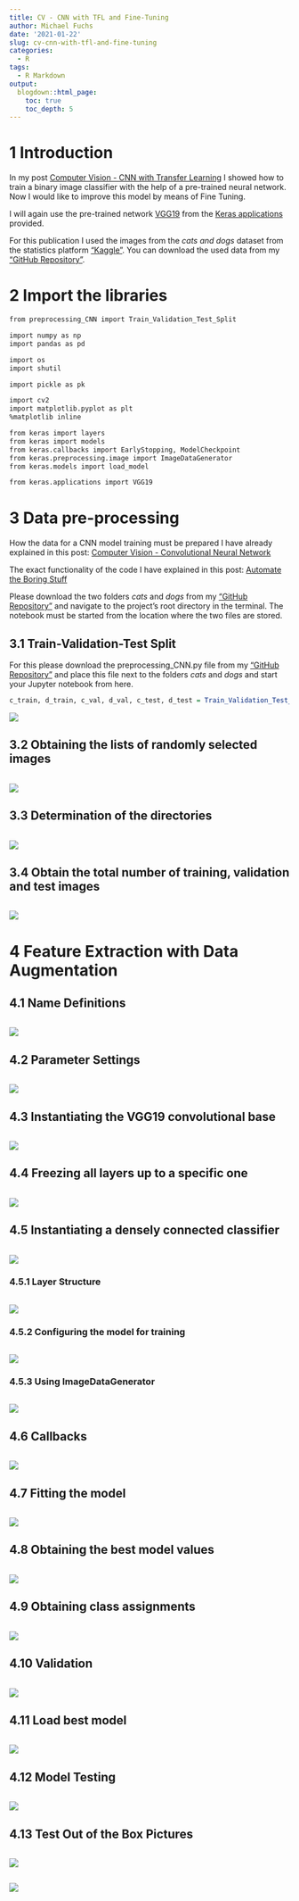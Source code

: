 ```yaml
---
title: CV - CNN with TFL and Fine-Tuning
author: Michael Fuchs
date: '2021-01-22'
slug: cv-cnn-with-tfl-and-fine-tuning
categories:
  - R
tags:
  - R Markdown
output:
  blogdown::html_page:
    toc: true
    toc_depth: 5
---
```




# 1 Introduction

In my post [Computer Vision - CNN with Transfer Learning](https://michael-fuchs-python.netlify.app/2021/01/17/computer-vision-cnn-with-transfer-learning/) I showed how to train a binary image classifier with the help of a pre-trained neural network. Now I would like to improve this model by means of Fine Tuning.

I will again use the pre-trained network [VGG19](https://keras.io/api/applications/vgg/#vgg19-function) from the [Keras applications](https://keras.io/api/applications/) provided.


For this publication I used the images from the *cats and dogs* dataset from the statistics platform ["Kaggle"](https://www.kaggle.com/c/dogs-vs-cats/data). You can download the used data from my ["GitHub Repository"](https://github.com/MFuchs1989/Datasets-and-Miscellaneous/tree/main/datasets/Computer%20Vision/Convolutional%20Neural%20Network). 



# 2 Import the libraries

```r
from preprocessing_CNN import Train_Validation_Test_Split

import numpy as np
import pandas as pd

import os
import shutil

import pickle as pk

import cv2 
import matplotlib.pyplot as plt
%matplotlib inline 

from keras import layers
from keras import models
from keras.callbacks import EarlyStopping, ModelCheckpoint
from keras.preprocessing.image import ImageDataGenerator
from keras.models import load_model

from keras.applications import VGG19
```



# 3 Data pre-processing

How the data for a CNN model training must be prepared I have already explained in this post: [Computer Vision - Convolutional Neural Network](https://michael-fuchs-python.netlify.app/2021/01/08/computer-vision-convolutional-neural-network/)

The exact functionality of the code I have explained in this post: [Automate the Boring Stuff](https://michael-fuchs-python.netlify.app/2021/01/01/computer-vision-automate-the-boring-stuff/#train-validation-test-split)

Please download the two folders *cats* and *dogs* from my ["GitHub Repository"](https://github.com/MFuchs1989/Datasets-and-Miscellaneous/tree/main/datasets/Computer%20Vision/Convolutional%20Neural%20Network) and navigate to the project's root directory in the terminal. The notebook must be started from the location where the two files are stored. 


## 3.1 Train-Validation-Test Split

For this please download the preprocessing_CNN.py file from my ["GitHub Repository"](https://github.com/MFuchs1989/Datasets-and-Miscellaneous/tree/main/datasets/Computer%20Vision/Convolutional%20Neural%20Network) and place this file next to the folders *cats* and *dogs* and start your Jupyter notebook from here.


```r
c_train, d_train, c_val, d_val, c_test, d_test = Train_Validation_Test_Split('cats', 'dogs')
```

![](/post/2021-01-22-cv-cnn-with-tfl-and-fine-tuning_files/p108p1.png)


## 3.2 Obtaining the lists of randomly selected images


```r

```

![](/post/2021-01-22-cv-cnn-with-tfl-and-fine-tuning_files/p108p.png)



## 3.3 Determination of the directories


```r

```

![](/post/2021-01-22-cv-cnn-with-tfl-and-fine-tuning_files/p108p.png)



## 3.4 Obtain the total number of training, validation and test images


```r

```

![](/post/2021-01-22-cv-cnn-with-tfl-and-fine-tuning_files/p108p.png)



# 4 Feature Extraction with Data Augmentation
## 4.1 Name Definitions


```r

```

![](/post/2021-01-22-cv-cnn-with-tfl-and-fine-tuning_files/p108p.png)



## 4.2 Parameter Settings


```r

```

![](/post/2021-01-22-cv-cnn-with-tfl-and-fine-tuning_files/p108p.png)



## 4.3 Instantiating the VGG19 convolutional base


```r

```

![](/post/2021-01-22-cv-cnn-with-tfl-and-fine-tuning_files/p108p.png)



## 4.4 Freezing all layers up to a specific one


```r

```

![](/post/2021-01-22-cv-cnn-with-tfl-and-fine-tuning_files/p108p.png)



## 4.5 Instantiating a densely connected classifier


```r

```

![](/post/2021-01-22-cv-cnn-with-tfl-and-fine-tuning_files/p108p.png)



### 4.5.1 Layer Structure


```r

```

![](/post/2021-01-22-cv-cnn-with-tfl-and-fine-tuning_files/p108p.png)



### 4.5.2 Configuring the model for training


```r

```

![](/post/2021-01-22-cv-cnn-with-tfl-and-fine-tuning_files/p108p.png)



### 4.5.3 Using ImageDataGenerator


```r

```

![](/post/2021-01-22-cv-cnn-with-tfl-and-fine-tuning_files/p108p.png)



## 4.6 Callbacks


```r

```

![](/post/2021-01-22-cv-cnn-with-tfl-and-fine-tuning_files/p108p.png)



## 4.7 Fitting the model


```r

```

![](/post/2021-01-22-cv-cnn-with-tfl-and-fine-tuning_files/p108p.png)



## 4.8 Obtaining the best model values


```r

```

![](/post/2021-01-22-cv-cnn-with-tfl-and-fine-tuning_files/p108p.png)



## 4.9 Obtaining class assignments


```r

```

![](/post/2021-01-22-cv-cnn-with-tfl-and-fine-tuning_files/p108p.png)



## 4.10 Validation


```r

```

![](/post/2021-01-22-cv-cnn-with-tfl-and-fine-tuning_files/p108p.png)



## 4.11 Load best model


```r

```

![](/post/2021-01-22-cv-cnn-with-tfl-and-fine-tuning_files/p108p.png)



## 4.12 Model Testing


```r

```

![](/post/2021-01-22-cv-cnn-with-tfl-and-fine-tuning_files/p108p.png)



## 4.13 Test Out of the Box Pictures


```r

```

![](/post/2021-01-22-cv-cnn-with-tfl-and-fine-tuning_files/p108p.png)








```r

```

![](/post/2021-01-22-cv-cnn-with-tfl-and-fine-tuning_files/p108p.png)






















